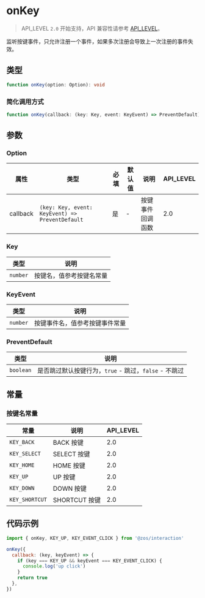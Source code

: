 # onKey

> API_LEVEL `2.0` 开始支持，API 兼容性请参考 [API_LEVEL](../../../../guides/framework/device/compatibility.md)。

监听按键事件，只允许注册一个事件，如果多次注册会导致上一次注册的事件失效。

## 类型

```ts
function onKey(option: Option): void
```

### 简化调用方式

```ts
function onKey(callback: (key: Key, event: KeyEvent) => PreventDefault): void
```

## 参数

### Option

| 属性     | 类型                                                           | 必填 | 默认值 | 说明             | API_LEVEL |
| -------- | -------------------------------------------------------------- | ---- | ------ | ---------------- | --------- |
| callback | <code>(key: Key, event: KeyEvent) =&#62; PreventDefault</code> | 是   | -      | 按键事件回调函数 | 2.0       |

### Key

| 类型                | 说明                     |
| ------------------- | ------------------------ |
| <code>number</code> | 按键名，值参考按键名常量 |

### KeyEvent

| 类型                | 说明                           |
| ------------------- | ------------------------------ |
| <code>number</code> | 按键事件名，值参考按键事件常量 |

### PreventDefault

| 类型                 | 说明                                                  |
| -------------------- | ----------------------------------------------------- |
| <code>boolean</code> | 是否跳过默认按键行为，`true` - 跳过，`false` - 不跳过 |

## 常量

### 按键名常量

| 常量           | 说明          | API_LEVEL |
| -------------- | ------------- | --------- |
| `KEY_BACK`     | BACK 按键     | 2.0       |
| `KEY_SELECT`   | SELECT 按键   | 2.0       |
| `KEY_HOME`     | HOME 按键     | 2.0       |
| `KEY_UP`       | UP 按键       | 2.0       |
| `KEY_DOWN`     | DOWN 按键     | 2.0       |
| `KEY_SHORTCUT` | SHORTCUT 按键 | 2.0       |

## 代码示例

```js
import { onKey, KEY_UP, KEY_EVENT_CLICK } from '@zos/interaction'

onKey({
  callback: (key, keyEvent) => {
    if (key === KEY_UP && keyEvent === KEY_EVENT_CLICK) {
      console.log('up click')
    }
    return true
  },
})
```
